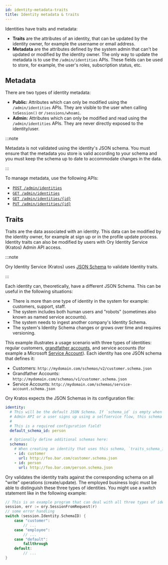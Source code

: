 ```yaml
---
id: identity-metadata-traits
title: Identity metadata & traits
---
```


Identities have traits and metadata:

- **Traits** are the attributes of an identity, that can be updated by the identity owner, for example the username or email
  address.
- **Metadata** are the attributes defined by the system admin that can't be updated or modified by the identity owner. The only
  way to update the metadata is to use the `/admin/identities` APIs. These fields can be used to store, for example, the user's
  roles, subscription status, etc.

## Metadata

There are two types of identity metadata:

- **Public:** Attributes which can only be modified using the `/admin/identities` APIs. They are visible to the user when calling
  `toSession()` or `/sessions/whoami`.
- **Admin:** Attributes which can only be modified and read using the `/admin/identities` APIs. They are never directly exposed to
  the identity/user.

:::note

Metadata is not validated using the identity's JSON schema. You must ensure that the metadata you store is valid according to your
schema and you must keep the schema up to date to accommodate changes in the data.

:::

To manage metadata, use the following APIs:

- [`POST /admin/identities`](../../reference/api.mdx#operation/adminCreateIdentity)
- [`GET /admin/identities`](../../reference/api.mdx#operation/adminListIdentities)
- [`GET /admin/identities/{id}`](../../reference/api.mdx#operation/adminGetIdentity)
- [`PUT /admin/identities/{id}`](../../reference/api.mdx#operation/adminUpdateIdentity)

## Traits

Traits are the data associated with an identity. This data can be modified by the identity owner, for example at sign up or in the
profile update process. Identity traits can also be modified by users with Ory Identity Service (Kratos) Admin API access.

:::note

Ory Identity Service (Kratos) uses [JSON Schema](https://json-schema.org/learn/getting-started-step-by-step.html) to validate
Identity traits.

:::

Each identity can, theoretically, have a different JSON Schema. This can be useful in the following situations:

- There is more than one type of identity in the system for example: customers, support, staff.
- The system includes both human users and "robots" (sometimes also known as named service accounts).
- The system needs to ingest another company's Identity Schema.
- The system's Identity Schema changes or grows over time and requires versioning.

This example illustrates a usage scenario with three types of identities: regular customers,
[grandfather accounts](https://en.wikipedia.org/wiki/Grandfather_clause), and service accounts (for example a Microsoft
[Service Account](https://docs.microsoft.com/en-us/windows/security/identity-protection/access-control/service-accounts)). Each
identity has one JSON schema that defines it:

- Customers: `http://mydomain.com/schemas/v2/customer.schema.json`
- Grandfather Accounts: `http://mydomain.com/schemas/v1/customer.schema.json`
- Service Accounts: `http://mydomain.com/schemas/service-account.schema.json`

Ory Kratos expects the JSON Schemas in its configuration file:

```yaml
identity:
  # This will be the default JSON Schema. If `schema_id` is empty when creating an identity using the
  # Admin API or a user signs up using a selfservice flow, this schema will be used.
  #
  # This is a required configuration field!
  default_schema_id: person

  # Optionally define additional schemas here:
  schemas:
    # When creating an identity that uses this schema, `traits_schema_id: customer` are set for that identity.
    - id: customer
      url: http://foo.bar.com/customer.schema.json
    - id: person
      url: http://foo.bar.com/person.schema.json
```

Ory validates the identity traits against the corresponding schema on all "write" operations (create/update). The employed
business logic must be able to distinguish these three types of identities. You might use a switch statement like in the following
example:

```go
// This is an example program that can deal with all three types of identities
session, err := ory.SessionFromRequest(r)
// some error handling
switch (session.Identity.SchemaID) {
    case "customer":
        // ...
    case "employee":
        // ...
    case "default":
        fallthrough
    default:
        // ...
}
```
